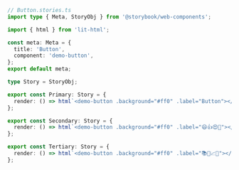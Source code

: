 ```ts
// Button.stories.ts
import type { Meta, StoryObj } from '@storybook/web-components';

import { html } from 'lit-html';

const meta: Meta = {
  title: 'Button',
  component: 'demo-button',
};
export default meta;

type Story = StoryObj;

export const Primary: Story = {
  render: () => html`<demo-button .background="#ff0" .label="Button"></demo-button>`,
};

export const Secondary: Story = {
  render: () => html`<demo-button .background="#ff0" .label="😄👍😍💯"></demo-button>`,
};

export const Tertiary: Story = {
  render: () => html`<demo-button .background="#ff0" .label="📚📕📈🤓"></demo-button>`,
};
```
